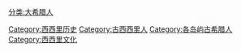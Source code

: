 [[分类:大希腊人|分类:大希腊人]]
[[Category:西西里历史|Category:西西里历史]]
[[Category:古西西里人|Category:古西西里人]]
[[Category:各岛屿古希腊人|Category:各岛屿古希腊人]]
[[Category:西西里文化|Category:西西里文化]]